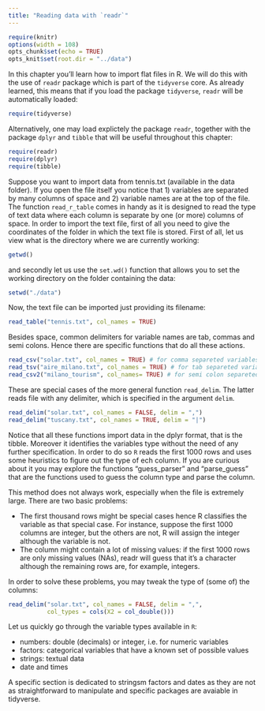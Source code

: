 ```yaml
---
title: "Reading data with `readr`"
---
```


```r
require(knitr)
options(width = 108)
opts_chunk$set(echo = TRUE)
opts_knit$set(root.dir = "../data")
```

In this chapter you'll learn how to import flat files in R. We will do this with the use of `readr` package which is part of the `tidyverse` core. As already learned, this means that if you load the package `tidyverse`, `readr` will be automatically loaded:

```r
require(tidyverse)
```

Alternatively, one may load explictely the package `readr`, together with the package `dplyr` and `tibble` that will be useful throughout this chapter:

```r
require(readr)
require(dplyr)
require(tibble)
```

Suppose you want to import data from tennis.txt (available in the data folder). If you open the file itself you notice that 1) variables are separated by many columns of space and 2) variable names are at the top of the file. The function `read_r_table` comes in handy as it is designed to read the type of text data where each column is separate by one (or more) columns of space. In order to import the text file, first of all you need to give the coordinates of the folder in which the text file is stored. First of all, let us view what is the directory where we are currently working:

```r
getwd()
```

and secondly let us use the `set.wd()` function that allows you to set the working directory on the folder containing the data:

```r
setwd("./data")
```

Now, the text file can be imported just providing its filename:

```r
read_table("tennis.txt", col_names = TRUE)
```

Besides space, common delimiters for variable names are tab, commas and semi colons. Hence there are specific functions that do all these actions.

```r
read_csv("solar.txt", col_names = TRUE) # for comma separeted variables
read_tsv("aire_milano.txt", col_names = TRUE) # for tab separeted variables
read_csv2("milano_tourism", col_names= TRUE) # for semi colon separeted variables
```

These are special cases of the more general function `read_delim`. The latter reads file with any delimiter, which is specified in the argument `delim`. 

```r
read_delim("solar.txt", col_names = FALSE, delim = ",")
read_delim("tuscany.txt", col_names = TRUE, delim = "|")
```

Notice that all these functions import data in the dplyr format, that is the tibble. Moreover it identifies the variables type without the need of any further specification. In order to do so `R` reads the first 1000 rows and uses some heuristics to figure out the type of ech column. If you are curious about it you may explore the functions "guess_parser" and "parse_guess" that are the functions used to guess the column type and parse the column.


This method does not always work, especially when the file is extremely large. There are two basic problems:

* The first thousand rows might be special cases hence R classifies the variable as that special case. For instance, suppose the first 1000 columns are integer, but the others are not, R will assign the integer although the variable is not.
* The column might contain a lot of missing values: if the first 1000 rows are only missing values (NAs), readr will guess that it's a character although the remaining rows are, for example, integers.

In order to solve these problems, you may tweak the type of (some of) the columns:

```r
read_delim("solar.txt", col_names = FALSE, delim = ",",
           col_types = cols(X2 = col_double()))
```


Let us quickly go through the variable types available in `R`:

* numbers: double (decimals) or integer, i.e. for numeric variables
* factors: categorical variables that have a known set of possible values
* strings: textual data
* date and times

A specific section is dedicated to stringsm factors and dates as they are not as straightforward to manipulate and specific packages are avaiable in tidyverse.
